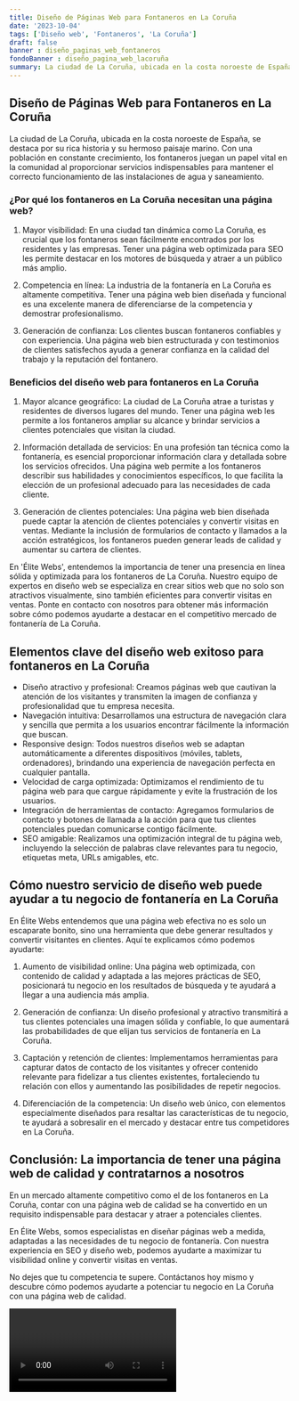```yaml
---
title: Diseño de Páginas Web para Fontaneros en La Coruña
date: '2023-10-04'
tags: ['Diseño web', 'Fontaneros', 'La Coruña']
draft: false
banner : diseño_paginas_web_fontaneros
fondoBanner : diseño_pagina_web_lacoruña
summary: La ciudad de La Coruña, ubicada en la costa noroeste de España, se destaca por su rica historia y su hermoso paisaje marino. Con una población en constante crecimiento, los fontaneros juegan un papel vital en la comunidad al proporcionar servicios indispensables para mantener el correcto funcionamiento de las instalaciones de agua y saneamiento.
---
```


## Diseño de Páginas Web para Fontaneros en La Coruña

La ciudad de La Coruña, ubicada en la costa noroeste de España, se destaca por su rica historia y su hermoso paisaje marino. Con una población en constante crecimiento, los fontaneros juegan un papel vital en la comunidad al proporcionar servicios indispensables para mantener el correcto funcionamiento de las instalaciones de agua y saneamiento.

### ¿Por qué los fontaneros en La Coruña necesitan una página web?

1. Mayor visibilidad: En una ciudad tan dinámica como La Coruña, es crucial que los fontaneros sean fácilmente encontrados por los residentes y las empresas. Tener una página web optimizada para SEO les permite destacar en los motores de búsqueda y atraer a un público más amplio.

2. Competencia en línea: La industria de la fontanería en La Coruña es altamente competitiva. Tener una página web bien diseñada y funcional es una excelente manera de diferenciarse de la competencia y demostrar profesionalismo.

3. Generación de confianza: Los clientes buscan fontaneros confiables y con experiencia. Una página web bien estructurada y con testimonios de clientes satisfechos ayuda a generar confianza en la calidad del trabajo y la reputación del fontanero.

### Beneficios del diseño web para fontaneros en La Coruña

1. Mayor alcance geográfico: La ciudad de La Coruña atrae a turistas y residentes de diversos lugares del mundo. Tener una página web les permite a los fontaneros ampliar su alcance y brindar servicios a clientes potenciales que visitan la ciudad.

2. Información detallada de servicios: En una profesión tan técnica como la fontanería, es esencial proporcionar información clara y detallada sobre los servicios ofrecidos. Una página web permite a los fontaneros describir sus habilidades y conocimientos específicos, lo que facilita la elección de un profesional adecuado para las necesidades de cada cliente.

3. Generación de clientes potenciales: Una página web bien diseñada puede captar la atención de clientes potenciales y convertir visitas en ventas. Mediante la inclusión de formularios de contacto y llamados a la acción estratégicos, los fontaneros pueden generar leads de calidad y aumentar su cartera de clientes.

En 'Élite Webs', entendemos la importancia de tener una presencia en línea sólida y optimizada para los fontaneros de La Coruña. Nuestro equipo de expertos en diseño web se especializa en crear sitios web que no solo son atractivos visualmente, sino también eficientes para convertir visitas en ventas. Ponte en contacto con nosotros para obtener más información sobre cómo podemos ayudarte a destacar en el competitivo mercado de fontanería de La Coruña.

<GifSeo />

<Cta />

## Elementos clave del diseño web exitoso para fontaneros en La Coruña

- Diseño atractivo y profesional: Creamos páginas web que cautivan la atención de los visitantes y transmiten la imagen de confianza y profesionalidad que tu empresa necesita.
- Navegación intuitiva: Desarrollamos una estructura de navegación clara y sencilla que permita a los usuarios encontrar fácilmente la información que buscan.
- Responsive design: Todos nuestros diseños web se adaptan automáticamente a diferentes dispositivos (móviles, tablets, ordenadores), brindando una experiencia de navegación perfecta en cualquier pantalla.
- Velocidad de carga optimizada: Optimizamos el rendimiento de tu página web para que cargue rápidamente y evite la frustración de los usuarios.
- Integración de herramientas de contacto: Agregamos formularios de contacto y botones de llamada a la acción para que tus clientes potenciales puedan comunicarse contigo fácilmente.
- SEO amigable: Realizamos una optimización integral de tu página web, incluyendo la selección de palabras clave relevantes para tu negocio, etiquetas meta, URLs amigables, etc.

## Cómo nuestro servicio de diseño web puede ayudar a tu negocio de fontanería en La Coruña

En Élite Webs entendemos que una página web efectiva no es solo un escaparate bonito, sino una herramienta que debe generar resultados y convertir visitantes en clientes. Aquí te explicamos cómo podemos ayudarte:

1. Aumento de visibilidad online: Una página web optimizada, con contenido de calidad y adaptada a las mejores prácticas de SEO, posicionará tu negocio en los resultados de búsqueda y te ayudará a llegar a una audiencia más amplia.

2. Generación de confianza: Un diseño profesional y atractivo transmitirá a tus clientes potenciales una imagen sólida y confiable, lo que aumentará las probabilidades de que elijan tus servicios de fontanería en La Coruña.

3. Captación y retención de clientes: Implementamos herramientas para capturar datos de contacto de los visitantes y ofrecer contenido relevante para fidelizar a tus clientes existentes, fortaleciendo tu relación con ellos y aumentando las posibilidades de repetir negocios.

4. Diferenciación de la competencia: Un diseño web único, con elementos especialmente diseñados para resaltar las características de tu negocio, te ayudará a sobresalir en el mercado y destacar entre tus competidores en La Coruña.

## Conclusión: La importancia de tener una página web de calidad y contratarnos a nosotros

En un mercado altamente competitivo como el de los fontaneros en La Coruña, contar con una página web de calidad se ha convertido en un requisito indispensable para destacar y atraer a potenciales clientes.

En Élite Webs, somos especialistas en diseñar páginas web a medida, adaptadas a las necesidades de tu negocio de fontanería. Con nuestra experiencia en SEO y diseño web, podemos ayudarte a maximizar tu visibilidad online y convertir visitas en ventas.

No dejes que tu competencia te supere. Contáctanos hoy mismo y descubre cómo podemos ayudarte a potenciar tu negocio en La Coruña con una página web de calidad.

<Video />

<CtaBot job='Fontaneros' city='La Coruña'/>

<Gmaps query='La Coruña+españa+maps' />